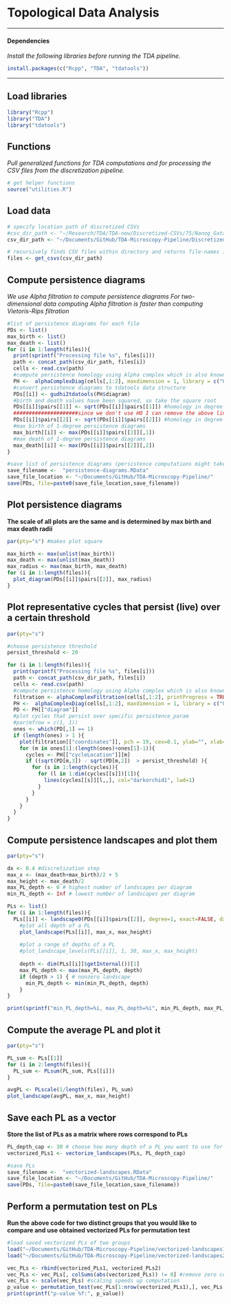 # Topological Data Analysis

------------------------------------------------------------------------

#### Dependencies

*Install the following libraries before running the TDA pipeline.*

```r
install.packages(c("Rcpp", "TDA", "tdatools"))
```

------------------------------------------------------------------------
## Load libraries

```r
library("Rcpp")
library("TDA")
library("tdatools")
```
## Functions

*Pull generalized functions for TDA computations and for processing the CSV files from the discretization pipeline.*

```r
# get helper functions
source("utilities.R")
```

## Load data

```r
# specify location path of discretized CSVs
#csv_dir_path <- "~/Research/TDA/TDA-new/Discretized-CSVs/75/Nanog_Gata6/1"
csv_dir_path <- "~/Documents/GitHub/TDA-Microscopy-Pipeline/Discretized-images/25"

# recursively finds CSV files within directory and returns file-names in a list
files <- get_csvs(csv_dir_path)
```

## Compute persistence diagrams

*We use Alpha filtration to compute persistence diagrams*
*For two-dimensional data computing Alpha filtration is faster than computing Vietoris-Rips filtration*

```r
#list of persistence diagrams for each file
PDs <- list()
max_birth <- list() 
max_death <- list() 
for (i in 1:length(files)){
  print(sprintf("Processing file %s", files[i]))
  path <- concat_path(csv_dir_path, files[i])
  cells <- read.csv(path)
  #compute persistence homology using Alpha complex which is also known as Delaunay complex
  PH <-  alphaComplexDiag(cells[,1:2], maxdimension = 1, library = c("GUDHI", "Dionysus"), location = TRUE)
  #convert persistence diagrams to tdatools data structure
  PDs[[i]] <- gudhi2tdatools(PH$diagram)
  #birth and death values have been squared, so take the square root
  PDs[[i]]$pairs[[1]] <- sqrt(PDs[[i]]$pairs[[1]]) #homology in degree 0 
  #####################since we don't use H0 I can remove the above line################
  PDs[[i]]$pairs[[2]] <- sqrt(PDs[[i]]$pairs[[2]]) #homology in degree 1
  #max birth of 1-degree persistence diagrams 
  max_birth[[i]] <- max(PDs[[i]]$pairs[[2]][,1])
  #max death of 1-degree persistence diagrams 
  max_death[[i]] <- max(PDs[[i]]$pairs[[2]][,2])
}

#save list of persistence diagrams (persistence computations might take look for a large data set so we recommend to save them)
save_filename <-  "persistence-diagrams.RData"
save_file_location <- "~/Documents/GitHub/TDA-Microscopy-Pipeline/"
save(PDs, file=paste0(save_file_location,save_filename))
```

## Plot persistence diagrams
**The scale of all plots are the same and is determined by max birth and max death radii**

```r
par(pty="s") #makes plot square

max_birth <- max(unlist(max_birth))
max_death <- max(unlist(max_death))
max_radius <- max(max_birth, max_death)
for (i in 1:length(files)){
  plot_diagram(PDs[[i]]$pairs[[2]], max_radius)
}
```

## Plot representative cycles that persist (live) over a certain threshold

```r
par(pty="s")

#choose persistence threshold
persist_threshold <- 20 

for (i in 1:length(files)){
  print(sprintf("Processing file %s", files[i]))
  path <- concat_path(csv_dir_path, files[i])
  cells <- read.csv(path)
  #compute persistence homology using Alpha complex which is also known as Delaunay complex
  filtration <- alphaComplexFiltration(cells[,1:2], printProgress = TRUE)
  PH <-  alphaComplexDiag(cells[,1:2], maxdimension = 1, library = c("GUDHI", "Dionysus"), location = TRUE)
  PD <- PH[["diagram"]]
  #plot cycles that persist over specific persistence_param
  #par(mfrow = c(1, 1))
  ones <- which(PD[,1] == 1)
  if (length(ones) > 1 ){
    plot(filtration[["coordinates"]], pch = 19, cex=0.1, ylab="", xlab="", axes = FALSE)
    for (m in ones[1]:(length(ones)+ones[1]-1)){
      cycles <- PH[["cycleLocation"]][m]
      if ((sqrt(PD[m,3]) - sqrt(PD[m,2])  > persist_threshold) ){
        for (s in 1:length(cycles)){
          for (l in 1:dim(cycles[[s]])[1]){
            lines(cycles[[s]][l,,], col="darkorchid1", lwd=1)
          }
        } 
      } 
    }
  }
}
```

## Compute persistence landscapes and plot them

```r
par(pty="s")

dx <- 0.4 #discretization step
max_x <- (max_death+max_birth)/2 + 5
max_height <- max_death/2 
max_PL_depth <- 0 # highest number of landscapes per diagram
min_PL_depth <- Inf # lowest number of landscapes per diagram

PLs <- list()
for (i in 1:length(files)){ 
  PLs[[i]] <- landscape0(PDs[[i]]$pairs[[2]], degree=1, exact=FALSE, dx=dx, min_x=0, max_x=max_x)
    #plot all depth of a PL
    plot_landscape(PLs[[i]], max_x, max_height)
    
    #plot a range of depths of a PL
    #plot_landscape_levels(PLs[[i]], 1, 30, max_x, max_height)
    
    depth <- dim(PLs[[i]]$getInternal())[1]
    max_PL_depth <- max(max_PL_depth, depth)
    if (depth > 1) { # nonzero landscape
      min_PL_depth <- min(min_PL_depth, depth)
    }
}

print(sprintf("min_PL_depth=%i, max_PL_depth=%i", min_PL_depth, max_PL_depth))
```

## Compute the average PL and plot it

```r
par(pty="s")

PL_sum <- PLs[[1]]
for (i in 2:length(files)){
  PL_sum <- PLsum(PL_sum, PLs[[i]])
}

avgPL <- PLscale(1/length(files), PL_sum)
plot_landscape(avgPL, max_x, max_height)
```

## Save each PL as a vector 
**Store the list of PLs as a matrix where rows correspond to PLs**

```r
PL_depth_cap <- 30 # choose how many depth of a PL you want to use for further analysis
vectorized_PLs1 <- vectorize_landscapes(PLs, PL_depth_cap)

#save PLs 
save_filename <-  "vectorized-landscapes.RData"
save_file_location <- "~/Documents/GitHub/TDA-Microscopy-Pipeline/"
save(PDs, file=paste0(save_file_location,save_filename))
```

## Perform a permutation test on PLs
**Run the above code for two distinct groups that you would like to compare and use obtained vectorized PLs for permutation test**

```r
#load saved vectorized PLs of two groups
load("~/Documents/GitHub/TDA-Microscopy-Pipeline/vectorized-landscapes1.RData")
load("~/Documents/GitHub/TDA-Microscopy-Pipeline/vectorized-landscapes2.RData")

vec_PLs <- rbind(vectorized_PLs1, vectorized_PLs2)
vec_PLs <- vec_PLs[, colSums(abs(vectorized_PLs)) != 0] #remove zero columns
vec_PLs <- scale(vec_PLs) #scaling speeds up computation
p_value <- permutation_test(vec_PLs[1:nrow(vectorized_PLs1),], vec_PLs[(nrow(vectorized_PLs1)+1):nrow(vec_PLs),])
print(sprintf("p-value %f:", p_value))
```

